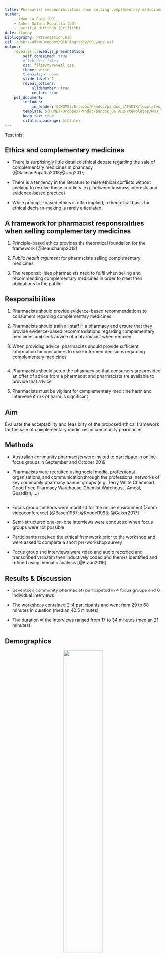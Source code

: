```yaml
---
title: Pharmacist responsibilities when selling complementary medicines
author:
    - Adam La Caze (UQ)
    - Amber Salman Popattia (UQ)
    - Laetitia Hattingh (Griffith)
date: \today
bibliography: Presentation.bib
csl: /Users/adam/Dropbox/Bibliography/CSL/apa.csl
output:
    revealjs::revealjs_presentation:
        self_contained: true
        # lib_dir: files
        css: files/myreveal.css
        theme: white
        transition: none
        slide_level: 2
        reveal_options:
            slideNumber: true
            center: true
    pdf_document:
        includes:
            in_header: ${HOME}/Dropbox/Pandoc/pandoc_DATADIR/templates/RMD_preamble.tex
        template: ${HOME}/Dropbox/Pandoc/pandoc_DATADIR/templates/RMD_latextemp.latex
        keep_tex: true
        citation_package: biblatex
---
```


Test this!


## Ethics and complementary medicines

* There is surprisingly little detailed ethical debate regarding the sale of complementary medicines in pharmacy [@SalmanPopattia2018;@Ung2017]

* There is a tendency in the literature to raise ethical conflicts  without seeking to resolve these conflicts (e.g. between business interests and evidence-based practice)

* While principle-based ethics is often implied, a theoretical basis for ethical decision-making is rarely articulated


## A framework for pharmacist responsibilities when selling complementary medicines {data-background=#FBB800}

1. Principle-based ethics provides the theoretical foundation for the framework [@Beauchamp2012]

2. *Public health argument* for pharmacists selling complementary medicines

3. The responsibilities pharmacists need to fulfil when selling and recommending complementary medicines in order to meet their obligations to the public

## Responsibilities {data-background=#FBB800}

1.  Pharmacists should provide evidence-based recommendations to consumers regarding complementary medicines

2.  Pharmacists should train all staff in a pharmacy and ensure that they provide evidence-based recommendations regarding complementary medicines and seek advice of a pharmacist when required

3.  When providing advice, pharmacists should provide sufficient information for consumers to make informed decisions regarding complementary medicines

## {data-background=#FBB800}

4.  Pharmacists should setup the pharmacy so that consumers are provided an offer of advice from a pharmacist and pharmacists are available to provide that advice

5.   Pharmacists must be vigilant for complementary medicine harm and intervene if risk of harm is significant


<!-- ## {data-background=#EB602B}

<center>

![image](files/flowchart.png){width="50%"}

Flowchart for pharmacist responsibilities when selling complementary medicines

</center> -->

## Aim {data-background=#4085C6}

Evaluate the acceptability and feasibility of the proposed ethical framework for the sale of complementary medicines in community pharmacies

<!-- * How do pharmacists vary in their approach to the sale of complementary medicines?
* Identify any barriers to the acceptance or implementation of the framework in community pharmacy -->

## Methods {data-background=#4085C6}

* Australian community pharmacists were invited to participate in online focus groups in September and October 2019

* Pharmacists were recruited using social media, professional organisations, and communication through the professional networks of key community pharmacy banner groups (e.g. Terry White Chemmart, Good Price Pharmacy Warehouse, Chemist Warehouse, Amcal, Guardian, ...)

## {data-background=#4085C6}

* Focus group methods were modified for the online environment (Zoom videoconference) [@Basch1987; @Knodel1993; @Gaiser2017]

* Semi-structured one-on-one interviews were conducted when focus groups were not possible

* Participants received the ethical framework prior to the workshop and were asked to complete a short pre-workshop survey

* Focus group and interviews were video and audio recorded and transcribed verbatim then inductively coded and themes identified and refined using thematic analysis [@Braun2016]

## Results & Discussion 

* Seventeen community pharmacists participated in 4 focus groups and 6 individual interviews

* The workshops contained 2--4 participants and went from 29 to 68 minutes in duration (median 42.5 minutes)

* The duration of the interviews ranged from 17 to 34 minutes (median 21 minutes)

## Demographics

<center>

![](files/demo.png){width="50%"}

</center>

<!-- ## Pre-survey

<center>

![](files/plot.png)

</center> -->

<!-- NOTE: 29/11/2019 this needs work -->


## Theme 1: Approach to complementary medicines (reactive--proactive)

<p class="question fragment" data-fragment-index="1">
...you feel a lot **more secure at the back counter** or in a dispensary than you do out in the vitamin section. (D5P8)
</p> 

\

<p class="question fragment" data-fragment-index="2">
Pharmacists are becoming more involved than before. People are trusting pharmacists more. They always check their complementary medicine. (D1P1)
</p> 

## Theme 2: Approach to evidence

<p class="question fragment"> [W]e shouldn't just be selling things because someone ... says, "Oh, this turmeric is great for the sake of curing cancer." I think __there has to be some level of evidence...__  (D4P5)</p> 

\

<p class="question fragment"> ...[this] is where __placebo effects__ comes in. So hey, if it's not doing them any harm and they think it's better for them and they're going on in their life and happy days, you just let them go. (D5P7)</p>

## Variation within themes

<center>

![image](files/CMEthics_context3.png){width="65%"}

</center>

## Theme 3: Navigating practice in a retail environment

<p class="question fragment">I own a pharmacy ... I still work in the shop on a daily basis. So I still come across on a daily basis having to chat to people about this. But them I am also going to come at it from the side [that __complementary medicines__] __prop up half of the bank loan__. (D5P7)</p> 

\

<p class="question fragment">If a pharmacy's going to lose money for the sake of a sale, that isn't a good enough reason for the sake of giving something out. We should always be having a look at evidence-based treatments, ... (D4P5)</p> 


<!-- ## Acceptability & feasibility of the framework {data-background=#FBB800}

* Most participants felt the framework was **acceptable**

* Some had concerns regarding **feasibility**---these depended how they approached complementary medicines and approached evidence

* Main perceived threat to acceptability was __cost impost__---directly rebutted by other participants -->

## Acceptability & feasibility 

<center>

![image](files/CMEthics_accfeas.png){width="65%"}

</center>

<!-- ## Enabling implementation {data-background=#FBB800}

* __Independent training__ for pharmacy support staff in evidence-based practice & the framework---basics for for all staff with pathways to more advanced training for champions

* Provide guidance on __information resources__ -->

## Conclusion & next steps {data-background=#51247A}

* The *Framework for pharmacist responsibilities when selling complementary medicines* provides specific guidance to pharmacists on fulfilling their responsibilities when selling complementary medicines

* The framework is __acceptable__ to pharmacists and most felt it was __feasible__---especially with targeted support 

* The framework and findings of this study will be submitted to key professional professional bodies with the aim of informing policy


## Thanks & questions {data-background=#51247A}


<div class="twocolumn">
<div>

*Acknowledgements*

* This work was supported by an APSA Research Grant
* Without this support it would not have been completed (yet)
* Thank you to the professional services pharmacist that distributed the project invitation to their colleagues

</div>
<div>

*Questions*

* [Themes & common topics](#/themes-common-topics-back){style="color:#FBB800"}
* [Quotes regarding cost impost](#/acceptability-cost-impost){style="color:#FBB800"}
* [Additional threats to acceptability](#/additional-threats-to-acceptability){style="color:#FBB800"}
* [PSA Code of Ethics guidance](#/psa-code-of-ethics){style="color:#FBB800"}
* [References](#/references){style="color:#FBB800"}

</div>
</div>

<!-- ## Test Grid {data-background="files/CMEthics_context3.png"}

<div class="grid-container" style="font-size: 80%">
<div class="fragment" style="background-color: blue; color: white">
* 1 This work was supported by a APSA Research Grant
* Without this support it would not have been completed (yet)
* Thank you to the professional services pharmacist that distributed the project invitation to their colleagues
</div>
<div>
* 2 This work was supported by a APSA Research Grant
* Without this support it would not have been completed (yet)
* Thank you to the professional services pharmacist that distributed the project invitation to their colleagues
</div>
<div class="fragment">
* 3 This work was supported by a APSA Research Grant
* Without this support it would not have been completed (yet)
* Thank you to the professional services pharmacist that distributed the project invitation to their colleagues
</div>
<div>
* 4 This work was supported by a APSA Research Grant
* Without this support it would not have been completed (yet)
* Thank you to the professional services pharmacist that distributed the project invitation to their colleagues
</div>
</div> -->

## Themes & common topics ([Back](#/thanks-questions))

<center>

![image](files/CMEthics_context2.png){width="65%"}

</center>


## Acceptability & cost impost {style="font-size: 80%"}

<p class="question">I would say consumers mostly view [complementary medicines] as an __item of commerce__. You buy them like you buy bread and milk, in some instances, for some of them. So you’ve now imposed this cost on us providing evidence, but in order to do that, we have to mark the product up more. Then you’ve got this __two-tiered system__. (D5P7)</p>

\

<!-- <p class="question fragment"> Yeah, but I guess my point is more, why is the ownership on us as pharmacists and providing wages to pharmacists to go out and provide this advice, where you can go and explore and get it without advice? And then in order to recover those costs you mark the product up higher which means you can't then compete on an item of commerce. There's only so much people will pay for advice. (D5P7)</p> -->

<p class="question fragment">I think that having the degree means that ... people come for a __higher level of service__ and understanding than what they can get in the supermarket. And that's part of what differentiates us professionally. And that's part of why it's still called __a pharmacy and not a supermarket__. I'm comfortable that I would actually be probably more comfortable practising where the TGA just says, "Yes, that is safe to take." And then the pharmacist makes the clinical judgement and says, "Well, this may not be the best product for you." I think that that's literally our goal. (D5P9)</p> 

<div style="font-size: 60%;">

[Back](#/thanks-questions)
</div>

## Additional threats to acceptability

1. Need to have a clear account of evidence-based practice in this context

2. Need to address arguments that the framework **doesn't go far enough**: imprimatur of selling complementary medicines; implicit recommendations (shelf-talkers, etc)

<div style="font-size: 60%;">

[Back](#/thanks-questions)
</div>

## PSA Code of Ethics

Integrity
Principle 1 (h)

<p class="question">A pharmacist will only purchase, supply or promote any medicine, complementary medicine, herbal remedy or other healthcare product where there is credible evidence of efficacy and that benefit of use outweighs the risk</p>

<div style="font-size: 60%;">

[Back](#/thanks-questions)
</div>

## References {style="font-size: 55%;"}

<!--
NOTE: initial early slides.. cut due to time

<div class="notes">

## Introduction

* Complementary medicines are a $4.9 billion dollar industry in Australia---41% of which is sold through pharmacies [@ComplementaryMedicinesAustralia2018]

* Consumers often expect complementary medicines sold in pharmacy to be more effective and safe [@Tran:2013kh]

* Many consumers purchase complementary medicines as a personal health choice and expect the health professional to act in a consultative role [@Kwan2008; @Iyer2016b]

##

![image](files/choice.png){width="40%"}
![image](files/4corners.png){width="40%"}

</div>
<div class="notes">

Recent reports
from [CHOICE](https://www.choice.com.au/health-and-body/health-practitioners/doctors/articles/pharmacy-advice-for-stress)
and [Four
Corners](http://www.abc.net.au/4corners/stories/2017/02/13/4616948.htm)
highlight some of the problems relating to the sale of complementary
medicines in Australian community pharmacies [@Thompson2017; @Bray2017].
CHOICE sent secret-shoppers into community pharmacies and found that
pharmacists and pharmacy support staff recommended complementary
medicines that lacked evidence for effectiveness and frequently provided
misleading information regarding the likely effectiveness of the
product. This follows similar investigations, such as @Arnold2016 and
public discussion regarding the practice of community pharmacies selling
homeopathy [@Committee:2014tp].

There are two important components to these reports: (i) pharmacists are
selling products that lack evidence of efficacy and (ii) pharmacists are
provided misleading advice regarding efficacy.

## Code of Ethics (Australia)

Integrity
Principle 1 (h)

<p class="question">A pharmacist will only purchase, supply or promote any medicine, complementary medicine, herbal remedy or other healthcare product where there is credible evidence of efficacy and that benefit of use outweighs the risk</p> 

</div> -->


